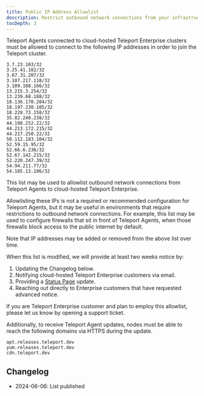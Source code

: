 ```yaml
---
title: Public IP Address Allowlist
description: Restrict outbound network connections from your infrastructure to cloud-hosted Teleport Enterprise.
tocDepth: 3
---
```


Teleport Agents connected to cloud-hosted Teleport Enterprise clusters must be allowed to connect to the following IP addresses in order to join the Teleport cluster.

```
3.7.23.103/32
3.25.41.182/32
3.67.31.207/32
3.107.217.118/32
3.109.188.166/32
13.215.3.254/32
13.239.68.188/32
18.136.170.204/32
18.197.230.105/32
18.228.73.158/32
35.82.240.238/32
44.198.252.22/32
44.213.172.215/32
44.217.250.22/32
50.112.183.104/32
52.59.15.95/32
52.66.6.236/32
52.67.142.215/32
52.220.247.39/32
54.94.211.77/32
54.185.13.106/32
```

This list may be used to allowlist outbound network connections from Teleport Agents to cloud-hosted Teleport Enterprise.

Allowlisting these IPs is not a required or recommended configuration for Teleport Agents, but it may be useful in environments that require restrictions to outbound network connections.
For example, this list may be used to configure firewalls that sit in front of Teleport Agents, when those firewalls block access to the public internet by default.

<Admonition type="warning">
Note that IP addresses may be added or removed from the above list over time.
</Admonition>

When this list is modified, we will provide at least two weeks notice by:
1. Updating the Changelog below.
1. Notifying cloud-hosted Teleport Enterprise customers via email.
1. Providing a [Status Page](https://status.teleport.sh/) update.
1. Reaching out directly to Enterprise customers that have requested advanced notice.

<Admonition type="warning">
If you are Teleport Enterprise customer and plan to employ this allowlist, please let us know by opening a support ticket.
</Admonition>

Additionally, to receive Teleport Agent updates, nodes must be able to reach the following domains via HTTPS during the update.

```
apt.releases.teleport.dev
yum.releases.teleport.dev
cdn.teleport.dev
```

## Changelog

- 2024-06-06: List published
